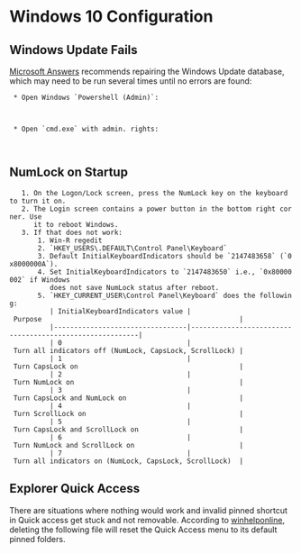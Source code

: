 = Windows 10 Configuration =

== Windows Update Fails ==
[[https://answers.microsoft.com/en-us/windows/forum/windows_10-update/failed-to-install-2017-07-cumulative-update-for/de8fb22d-e611-4a2e-89f9-6944b78aa01b?auth=1|Microsoft Answers]]
recommends repairing the Windows Update database, which may need to be run
several times until no errors are found:

  * Open Windows `Powershell (Admin)`:

  {{{ class="PowerShell"
  cd $env:windir\diagnostics\system\windowsupdate\
  Get-TroubleshootingPack  .  |  Invoke-TroubleshootingPack  -Result  $env:TEMP
  }}}

  * Open `cmd.exe` with admin. rights:

  {{{ class="DOSBATCH"
  net stop wuauserv
  del /f /s /q C:\Windows\SoftwareDistribution\DataStore\*.*
  del /f /s /q C:\Windows\SoftwareDistribution\Download\*.*
  net start wuauserv
  wuauclt /detectnow /reportnow
  }}}


== NumLock on Startup ==
    1. On the Logon/Lock screen, press the NumLock key on the keyboard to turn it on.
    2. The Login screen contains a power button in the bottom right corner. Use
       it to reboot Windows.
    3. If that does not work:
        1. Win-R regedit
        2. `HKEY_USERS\.DEFAULT\Control Panel\Keyboard`
        3. Default InitialKeyboardIndicators should be `2147483658` (`0x8000000A`).
        4. Set InitialKeyboardIndicators to `2147483650` i.e., `0x80000002` if Windows
           does not save NumLock status after reboot.
        5. `HKEY_CURRENT_USER\Control Panel\Keyboard` does the following:
           | InitialKeyboardIndicators value | Purpose                                                 |
           |---------------------------------|---------------------------------------------------------|
           | 0                               | Turn all indicators off (NumLock, CapsLock, ScrollLock) |
           | 1                               | Turn CapsLock on                                        |
           | 2                               | Turn NumLock on                                         |
           | 3                               | Turn CapsLock and NumLock on                            |
           | 4                               | Turn ScrollLock on                                      |
           | 5                               | Turn CapsLock and ScrollLock on                         |
           | 6                               | Turn NumLock and ScrollLock on                          |
           | 7                               | Turn all indicators on (NumLock, CapsLock, ScrollLock)  |

== Explorer Quick Access ==
There are situations where nothing would work and invalid pinned shortcut in
Quick access get stuck and not removable. According to [[http://www.winhelponline.com/blog/fix-quick-access-reset-pinned-shortcuts-stuck-not-working-windows-10/|winhelponline]],
deleting the following file will reset the Quick Access menu to its default
pinned folders.

  {{{ class="DOSBATCH"
  cmd.exe /c del "%AppData%\Microsoft\Windows\Recent\AutomaticDestinations\f01b4d95cf55d32a.automaticDestinations-ms"
  }}}
